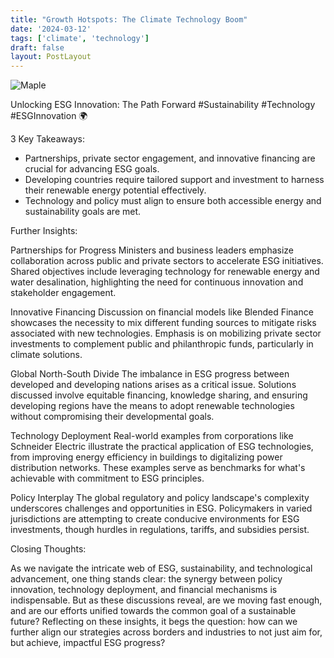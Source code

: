 ```yaml
---
title: "Growth Hotspots: The Climate Technology Boom"
date: '2024-03-12'
tags: ['climate', 'technology']
draft: false
layout: PostLayout
---
```


<div className="flex justify-center">
<div className="my-1 w-full px-2 xl:my-1 xl:w-1/2 xl:px-2">
    <img src="https://img.youtube.com/vi/tSCjlSViYkE/0.jpg" alt="Maple" className="mx-auto h-58 w-auto" />
</div>
</div>

Unlocking ESG Innovation: The Path Forward #Sustainability #Technology #ESGInnovation 🌍

3 Key Takeaways:

- Partnerships, private sector engagement, and innovative financing are crucial for advancing ESG goals.
- Developing countries require tailored support and investment to harness their renewable energy potential effectively.
- Technology and policy must align to ensure both accessible energy and sustainability goals are met.

Further Insights:

Partnerships for Progress
Ministers and business leaders emphasize collaboration across public and private sectors to accelerate ESG initiatives. Shared objectives include leveraging technology for renewable energy and water desalination, highlighting the need for continuous innovation and stakeholder engagement.

Innovative Financing
Discussion on financial models like Blended Finance showcases the necessity to mix different funding sources to mitigate risks associated with new technologies. Emphasis is on mobilizing private sector investments to complement public and philanthropic funds, particularly in climate solutions.

Global North-South Divide
The imbalance in ESG progress between developed and developing nations arises as a critical issue. Solutions discussed involve equitable financing, knowledge sharing, and ensuring developing regions have the means to adopt renewable technologies without compromising their developmental goals.

Technology Deployment
Real-world examples from corporations like Schneider Electric illustrate the practical application of ESG technologies, from improving energy efficiency in buildings to digitalizing power distribution networks. These examples serve as benchmarks for what's achievable with commitment to ESG principles.

Policy Interplay
The global regulatory and policy landscape's complexity underscores challenges and opportunities in ESG. Policymakers in varied jurisdictions are attempting to create conducive environments for ESG investments, though hurdles in regulations, tariffs, and subsidies persist.

Closing Thoughts:

As we navigate the intricate web of ESG, sustainability, and technological advancement, one thing stands clear: the synergy between policy innovation, technology deployment, and financial mechanisms is indispensable. But as these discussions reveal, are we moving fast enough, and are our efforts unified towards the common goal of a sustainable future? Reflecting on these insights, it begs the question: how can we further align our strategies across borders and industries to not just aim for, but achieve, impactful ESG progress?
